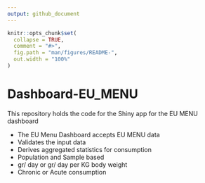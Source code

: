 ```yaml
---
output: github_document
---
```


<!-- README.md is generated from README.Rmd. Please edit that file -->

```r
knitr::opts_chunk$set(
  collapse = TRUE,
  comment = "#>",
  fig.path = "man/figures/README-",
  out.width = "100%"
)
```

# Dashboard-EU_MENU

<!-- badges: start -->
<!-- badges: end -->

This repository holds the code for the Shiny app for the EU MENU dashboard

- The EU Menu Dashboard accepts EU MENU data
- Validates the input data
- Derives aggregated statistics for consumption
- Population and Sample based
- gr/ day or gr/ day per KG body weight
- Chronic or Acute consumption
